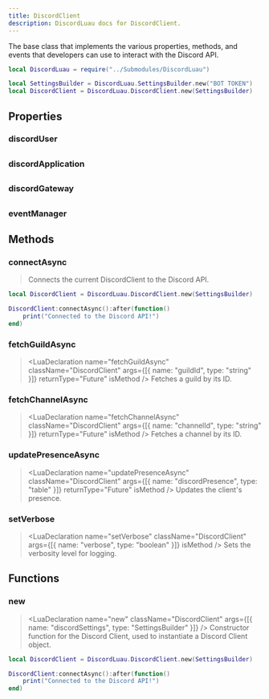 ```yaml
---
title: DiscordClient
description: DiscordLuau docs for DiscordClient.
---
```


[//]: # "This file was automatically compiled through the Generator luau code under this repository"
[//]: # "if you want to edit the documentation of discord-luau, please write changes"
[//]: # "to the discord-luau repository itself, we extract the comments from discord-luau and translate"
[//]: # "them into markdown files that Nextra can interpret!"
[//]: # "----- DOCUMENT IMPORTS ----- "


[//]: # "----- DOCUMENT DESCRIPTION ----- "

The base class that implements the various properties, methods, and events that developers can use to interact with the Discord API.

```lua
local DiscordLuau = require("../Submodules/DiscordLuau")

local SettingsBuilder = DiscordLuau.SettingsBuilder.new("BOT TOKEN")
local DiscordClient = DiscordLuau.DiscordClient.new(SettingsBuilder)
```

[//]: # "----- DOCUMENT PROPERTIES ----- "

## Properties

### discordUser

## <LuaProperty name="DiscordClient.discordUser" type="DiscordUser" />

### discordApplication

## <LuaProperty name="DiscordClient.discordApplication" type="DiscordApplication" />

### discordGateway

## <LuaProperty name="DiscordClient.discordGateway" type="DiscordGateway" />

### eventManager

## <LuaProperty name="DiscordClient.eventManager" type="EventManager" />

[//]: # "----- DOCUMENT METHODS ----- "

## Methods

### connectAsync

> <LuaDeclaration
>   name="connectAsync"
>   className="DiscordClient"
>   args={[]}
>   returnType="Future"
>   isMethod
> />
> Connects the current DiscordClient to the Discord API.

```lua
local DiscordClient = DiscordLuau.DiscordClient.new(SettingsBuilder)

DiscordClient:connectAsync():after(function()
	print("Connected to the Discord API!")
end)
```

### fetchGuildAsync

> <LuaDeclaration
>   name="fetchGuildAsync"
>   className="DiscordClient"
>   args={[{ name: "guildId", type: "string" }]}
>   returnType="Future<DiscordGuild>"
>   isMethod
> />
> Fetches a guild by its ID.

### fetchChannelAsync

> <LuaDeclaration
>   name="fetchChannelAsync"
>   className="DiscordClient"
>   args={[{ name: "channelId", type: "string" }]}
>   returnType="Future<DiscordChannel>"
>   isMethod
> />
> Fetches a channel by its ID.

### updatePresenceAsync

> <LuaDeclaration
>   name="updatePresenceAsync"
>   className="DiscordClient"
>   args={[{ name: "discordPresence", type: "table" }]}
>   returnType="Future<boolean>"
>   isMethod
> />
> Updates the client's presence.

### setVerbose

> <LuaDeclaration
>   name="setVerbose"
>   className="DiscordClient"
>   args={[{ name: "verbose", type: "boolean" }]}
>   isMethod
> />
> Sets the verbosity level for logging.

[//]: # "----- DOCUMENT FUNCTIONS ----- "

## Functions

### new

> <LuaDeclaration
>   name="new"
>   className="DiscordClient"
>   args={[{ name: "discordSettings", type: "SettingsBuilder" }]}
> />
> Constructor function for the Discord Client, used to instantiate a Discord Client
> object.

```lua
local DiscordClient = DiscordLuau.DiscordClient.new(SettingsBuilder)

DiscordClient:connectAsync():after(function()
	print("Connected to the Discord API!")
end)
```
